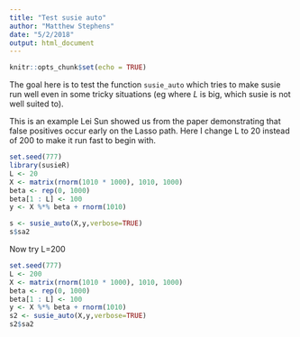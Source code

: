 ```yaml
---
title: "Test susie auto"
author: "Matthew Stephens"
date: "5/2/2018"
output: html_document
---
```


```r
knitr::opts_chunk$set(echo = TRUE)
```

The goal here is to test the function `susie_auto` which tries
to make susie run well even in some tricky situations (eg where $L$ is big,
which susie is not well suited to).

This is an example Lei Sun showed us from the paper demonstrating that
false positives occur early on the Lasso path. Here I change L to 20 instead
of 200 to make it run fast to begin with.
```r
set.seed(777)
library(susieR)
L <- 20
X <- matrix(rnorm(1010 * 1000), 1010, 1000)
beta <- rep(0, 1000)
beta[1 : L] <- 100
y <- X %*% beta + rnorm(1010)
```

```r
s <- susie_auto(X,y,verbose=TRUE)
s$sa2
```


Now try L=200
```r
set.seed(777)
L <- 200
X <- matrix(rnorm(1010 * 1000), 1010, 1000)
beta <- rep(0, 1000)
beta[1 : L] <- 100
y <- X %*% beta + rnorm(1010)
s2 <- susie_auto(X,y,verbose=TRUE)
s2$sa2
```


